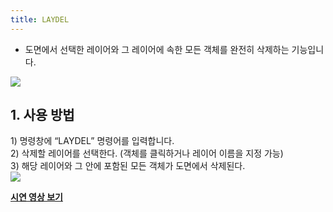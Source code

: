 ```yaml
---
title: LAYDEL
---
```



[image1]: ../../../../../assets/images/commands/laydel/image1.png
[image2]: ../../../../../assets/images/commands/laydel/image2.png

* 도면에서 선택한 레이어와 그 레이어에 속한 모든 객체를 완전히 삭제하는 기능입니다.

![][image1]

## **1\. 사용 방법**

1\) 명령창에 “LAYDEL” 명령어를 입력합니다.  
2\) 삭제할 레이어를 선택한다. (객체를 클릭하거나 레이어 이름을 지정 가능)  
3\) 해당 레이어와 그 안에 포함된 모든 객체가 도면에서 삭제된다.  
![][image2]

[**<Icon name="youtube" class="emoji"/> 시연 영상 보기**](https://youtu.be/xqOds1IbYhE) 